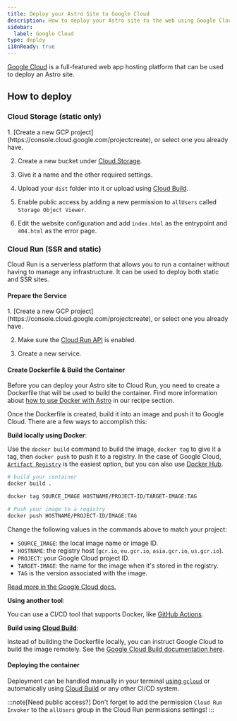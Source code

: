 ```yaml
---
title: Deploy your Astro Site to Google Cloud
description: How to deploy your Astro site to the web using Google Cloud.
sidebar:
  label: Google Cloud
type: deploy
i18nReady: true
---
```


[Google Cloud](https://cloud.google.com/) is a full-featured web app hosting platform that can be used to deploy an Astro site.

## How to deploy

### Cloud Storage (static only)

<Steps>
1. [Create a new GCP project](https://console.cloud.google.com/projectcreate), or select one you already have.

2. Create a new bucket under [Cloud Storage](https://cloud.google.com/storage).

3. Give it a name and the other required settings.

4. Upload your `dist` folder into it or upload using [Cloud Build](https://cloud.google.com/build).

5. Enable public access by adding a new permission to `allUsers` called `Storage Object Viewer`.

6. Edit the website configuration and add `ìndex.html` as the entrypoint and `404.html` as the error page.
</Steps>

### Cloud Run (SSR and static)

Cloud Run is a serverless platform that allows you to run a container without having to manage any infrastructure. It can be used to deploy both static and SSR sites.

#### Prepare the Service

<Steps>
1. [Create a new GCP project](https://console.cloud.google.com/projectcreate), or select one you already have.

2. Make sure the [Cloud Run API](https://console.cloud.google.com/apis/library/run.googleapis.com) is enabled.

3. Create a new service.
</Steps>

#### Create Dockerfile & Build the Container

Before you can deploy your Astro site to Cloud Run, you need to create a Dockerfile that will be used to build the container. Find more information about [how to use Docker with Astro](/en/recipes/docker/#creating-a-dockerfile) in our recipe section.

Once the Dockerfile is created, build it into an image and push it to Google Cloud. There are a few ways to accomplish this:

**Build locally using Docker**:

Use the `docker build` command to build the image, `docker tag` to give it a tag, then `docker push` to push it to a registry. In the case of Google Cloud, [`Artifact Registry`](https://cloud.google.com/artifact-registry/docs/docker/pushing-and-pulling) is the easiest option, but you can also use [Docker Hub](https://hub.docker.com/).

```bash
# build your container
docker build .

docker tag SOURCE_IMAGE HOSTNAME/PROJECT-ID/TARGET-IMAGE:TAG

# Push your image to a registry
docker push HOSTNAME/PROJECT-ID/IMAGE:TAG
```

Change the following values in the commands above to match your project:

- `SOURCE_IMAGE`: the local image name or image ID.
- `HOSTNAME`: the registry host (`gcr.io`, `eu.gcr.io`, `asia.gcr.io`, `us.gcr.io`).
- `PROJECT`: your Google Cloud project ID.
- `TARGET-IMAGE`: the name for the image when it's stored in the registry.
- `TAG` is the version associated with the image.

[Read more in the Google Cloud docs.](https://cloud.google.com/artifact-registry/docs/docker/pushing-and-pulling)

**Using another tool**:

You can use a CI/CD tool that supports Docker, like [GitHub Actions](https://github.com/marketplace/actions/push-to-gcr-github-action).

**Build using [Cloud Build](https://cloud.google.com/build)**:

Instead of building the Dockerfile locally, you can instruct Google Cloud to build the image remotely. See the [Google Cloud Build documentation here](https://cloud.google.com/build/docs/build-push-docker-image).

#### Deploying the container

Deployment can be handled manually in your terminal [using `gcloud`](https://cloud.google.com/run/docs/deploying#service) or automatically using [Cloud Build](https://cloud.google.com/build) or any other CI/CD system.

:::note[Need public access?]
Don't forget to add the permission `Cloud Run Invoker` to the `allUsers` group in the Cloud Run permissions settings!
:::
